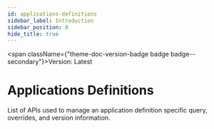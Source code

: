 ```yaml
---
id: applications-definitions
sidebar_label: Introduction
sidebar_position: 0
hide_title: true
---
```



<span className={"theme-doc-version-badge badge badge--secondary"}>Version: Latest</span>

# Applications Definitions



List of APIs used to manage an application definition specific query, overrides, and version information.


      